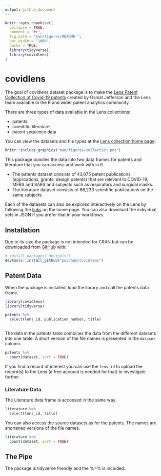 ```yaml
---
output: github_document
---
```


<!-- README.md is generated from README.Rmd. Please edit that file -->

```r
knitr::opts_chunk$set(
  collapse = TRUE,
  comment = "#>",
  fig.path = "man/figures/README-",
  out.width = "100%", 
  cache = TRUE,
  library(tidyverse),
  library(covidlens)
)
```

# covidlens

<!-- badges: start -->
<!-- badges: end -->

The goal of covidlens dataset package is to make the [Lens Patent Collection of Covid-19 patents](https://about.lens.org/covid-19/) created by Osmat Jefferson and the Lens team available to the R and wider patent analytics community. 

There are three types of data available in the Lens collections:

- patents
- scientific literature
- patent sequence data

You can view the datasets and file types at the [Lens collection home page](https://about.lens.org/covid-19/).

```r
knitr::include_graphics("man/figures/collection.png")
```

This package bundles the data into two data frames for patents and literature that you can access and work with in R.

- The patents dataset consists of 43,075 patent publications (applications, grants, design patents) that are relevant to COVID-19, MERS and SARS and subjects such as respirators and surgical masks.
- The literature dataset consists of 66,233 scientific publications on the same subjects.

Each of the datasets can also be explored interactively on the Lens by following the [links](https://about.lens.org/covid-19/) on the home page. You can also download the individual sets in JSON if you prefer that in your workflows. 

## Installation

Due to its size the package is not intended for CRAN but can be downloaded from [GitHub](https://github.com/) with:

``` r
# install.packages("devtools")
devtools::install_github("poldham/covidlens")
```

## Patent Data

When the package is installed, load the library and call the patents data frame.

```r
library(covidlens)
library(tidyverse)

patents %>% 
  select(lens_id, publication_number, title)
  
```

The data in the patents table combines the data from the different datasets into one table. A short version of the file names is presented in the `dataset` column.

```r

patents %>% 
  count(dataset, sort = TRUE)
```

If you find a record of interest you can use the `lens_id` to upload the record(s) to the Lens (a free account is needed for that) to investigate further. 

### Literature Data

The Literature data frame is accessed in the same way. 

```r

literature %>% 
  select(lens_id, title)
```

You can also access the source datasets as for the patents. The names are shortened versions of the file names. 


```r

literature %>% 
  count(dataset, sort = TRUE)
```


## The Pipe

The package is tidyverse friendly and the %>% is included. 

